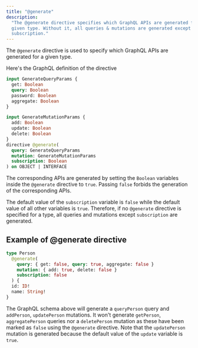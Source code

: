 ```yaml
---
title: "@generate"
description:
  "The @generate directive specifies which GraphQL APIs are generated for a
  given type. Without it, all queries & mutations are generated except
  subscription."
---
```



<DgraphWIP />

The `@generate` directive is used to specify which GraphQL APIs are generated
for a given type.

Here's the GraphQL definition of the directive

```graphql
input GenerateQueryParams {
  get: Boolean
  query: Boolean
  password: Boolean
  aggregate: Boolean
}

input GenerateMutationParams {
  add: Boolean
  update: Boolean
  delete: Boolean
}
directive @generate(
  query: GenerateQueryParams
  mutation: GenerateMutationParams
  subscription: Boolean
) on OBJECT | INTERFACE
```

The corresponding APIs are generated by setting the `Boolean` variables inside
the `@generate` directive to `true`. Passing `false` forbids the generation of
the corresponding APIs.

The default value of the `subscription` variable is `false` while the default
value of all other variables is `true`. Therefore, if no `@generate` directive
is specified for a type, all queries and mutations except `subscription` are
generated.

## Example of @generate directive

```graphql
type Person
  @generate(
    query: { get: false, query: true, aggregate: false }
    mutation: { add: true, delete: false }
    subscription: false
  ) {
  id: ID!
  name: String!
}
```

The GraphQL schema above will generate a `queryPerson` query and `addPerson`,
`updatePerson` mutations. It won't generate `getPerson`, `aggregatePerson`
queries nor a `deletePerson` mutation as these have been marked as `false` using
the `@generate` directive. Note that the `updatePerson` mutation is generated
because the default value of the `update` variable is `true`.
